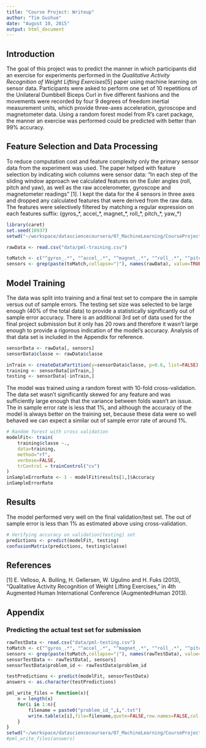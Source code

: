```yaml
---
title: "Course Project: Writeup"
author: "Tim Gushue"
date: "August 10, 2015"
output: html_document
---
```

## Introduction
The goal of this project was to predict the manner in which participants did an exercise for experiments performed in the *Qualitative Activity Recognition of Weight Lifting Exercises*[5] paper using machine learning on sensor data.  Participants were asked to perform one set of 10 repetitions of the Unilateral Dumbbell Biceps Curl in five different fashions and the movements were recorded by four 9 degrees of freedom inertial measurement units, which provide three-axes acceleration, gyroscope and magnetometer data.  Using a random forest model from R's caret package, the manner an exercise was performed could be predicted with better than 99% accuracy.

## Feature Selection and Data Processing
To reduce computation cost and feature complexity only the primary sensor data from the experiment was used.  The paper helped with feature selection by indicating wich columns were sensor data: "In each step of the sliding window approach we calculated features on the Euler angles (roll, pitch and yaw), as well as the raw accelerometer, gyroscope and magnetometer readings" [1].  I kept the data for the 4 sensors in three axes and dropped any calculated features that were derived from the raw data. The features were selectively filtered by matching a regular expression on each features suffix:
(gyros_\*, accel_\*, magnet_\*, roll_\*, pitch_\*, yaw_\*)


```r
library(caret)
set.seed(10937)
setwd("~/workspace/datasciencecoursera/07_MachineLearning/CourseProject1")
```
```r

rawData <- read.csv("data/pml-training.csv")

toMatch <- c("^gyros_.*", "^accel_.*", "^magnet_.*", "^roll_.*", "^pitch_.*", "^yaw_.*")
sensors <- grep(paste(toMatch,collapse="|"), names(rawData), value=TRUE)
```

## Model Training
The data was split into training and a final test set to compare the in sample versus out of sample errors. The testing set size was selected to be large enough (40% of the total data) to provide a statistically significantly out of sample error accuracy. There is an additional 3rd set of data used for the final project submission but it only has 20 rows and therefore it wasn't large enough to provide a rigorous indication of the model's accuracy. Analysis of that data set is included in the Appendix for reference.

```r
sensorData <- rawData[, sensors]
sensorData$classe <- rawData$classe

inTrain <- createDataPartition(y=sensorData$classe, p=0.6, list=FALSE)
training <- sensorData[inTrain,]
testing <- sensorData[-inTrain,]
```

The model was trained using a random forest with 10-fold cross-validation.  The data set wasn't significantly skewed for any feature and was sufficiently large enough that the variance between folds wasn't an issue.  The in sample error rate is less that 1%, and although the accuracy of the model is always better on the training set, because these data were so well behaved we can expect a similar out of sample error rate of around 1%.  

```r

# Random forest with cross validation
modelFit<- train(
    training$classe ~.,
    data=training,
    method="rf",
    verbose=FALSE,
    trControl = trainControl("cv")
)
inSampleErrorRate <- 1 - modelFit$results[1,]$Accuracy
inSampleErrorRate
```

## Results
The model performed very well on the final validation/test set.  The out of sample error is less than 1% as estimated above using cross-validation.
```r
# Verifying accuracy on validation[testing] set
predictions <- predict(modelFit, testing)
confusionMatrix(predictions, testing$classe)
```

## References
[1] E. Velloso, A. Bulling, H. Gellersen, W. Ugulino and H. Fuks (2013), “Qualitative Activity Recognition of Weight Lifting Exercises,” in 4th Augmented Human International Conference (AugmentedHuman 2013). 

## Appendix
### Predicting the actual test set for submission
```r
rawTestData <- read.csv("data/pml-testing.csv")
toMatch <- c("^gyros_.*", "^accel_.*", "^magnet_.*", "^roll_.*", "^pitch_.*", "^yaw_.*")
sensors <- grep(paste(toMatch,collapse="|"), names(rawTestData), value=TRUE)
sensorTestData <- rawTestData[, sensors]
sensorTestData$problem_id <- rawTestData$problem_id

testPredictions <- predict(modelFit, sensorTestData)
answers <- as.character(testPredictions)

pml_write_files = function(x){
    n = length(x)
    for(i in 1:n){
        filename = paste0("problem_id_",i,".txt")
        write.table(x[i],file=filename,quote=FALSE,row.names=FALSE,col.names=FALSE)
    }
}
setwd("~/workspace/datasciencecoursera/07_MachineLearning/CourseProject1/results")
#pml_write_files(answers)

```